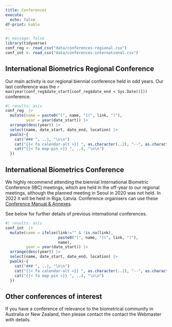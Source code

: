 ```yaml
---
title: Conferences
execute:
  echo: false
df-print: kable
---
```


```r
#| message: false
library(tidyverse)
conf_reg <- read_csv("data/conferences-regional.csv")
conf_int <- read_csv("data/conferences-international.csv")
```

## International Biometrics Regional Conference

Our main activity is our regional biennial conference held in odd years. Our last conference was the `r max(year(conf_reg$date_start[conf_reg$date_end < Sys.Date()]))` conference.




```r
#| results: asis
conf_reg  |> 
  mutate(name = paste0("[", name, "](", link, ")"),
         year = year(date_start)) |> 
  arrange(desc(year)) |> 
  select(name, date_start, date_end, location) |> 
  pwalk(~{
    cat("### ", ..1, "\n\n")
    cat("{{< fa calendar-alt >}} ", as.character(..2), "--", as.character(..3), "\n\n")
    cat("{{< fa map-pin >}} ", ..4, "\n\n")
  })
```


## International Biometrics Conference

We highly recommend attending the biennial International Biometric Conference (IBC) meetings, which are held in the off-year to our regional meetings, although the planned meeting in Seoul in 2020 was not held. In 2022 it will be held in Riga, Latvia. Conference organisers can use these [Conference Manual & Annexes](https://www.biometricsociety.org/international-biometrics-conference-manual-and-annexes).

See below for further details of previous international conferences.

```r
#| results: asis
conf_int  |> 
  mutate(name = ifelse(link!="" & !is.na(link), 
                       paste0("[", name, "](", link, ")"),
                       name),
         year = year(date_start)) |> 
  arrange(desc(year)) |> 
  select(name, date_start, date_end, location) |> 
  pwalk(~{
    cat("### ", ..1, "\n\n")
    cat("{{< fa calendar-alt >}} ", as.character(..2), "--", as.character(..3), "\n\n")
    cat("{{< fa map-pin >}} ", ..4, "\n\n")
  })
```

## Other conferences of interest

If you have a conference of relevance to the biometrical community in Australia or New Zealand, then please contact the contact the Webmaster with details.


